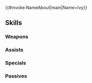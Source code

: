 {{#invoke:NameAbout|main|Name=Ivy}}{{HeroPage Tabs}}
{{Hero Infobox
|Name=Ivy
|Title=Snow Queen
|WeaponType=Blue Tome
|MoveType=Flying
|Origin=Fire Emblem Engage
|Gender=Female
|actorEN=Reba Buhr
|actorJP=日笠陽子
|artist=かかげ
|additionDate=February 19, 2024
|releaseDate=February 19, 2024
|cv1=14
|cv2=400200
|TagID=響心アイビー
|InternalID=1063
|Properties=attuned,hat,tiara
|description=Crown princess of Elusia, Kingdom of Knowledge. Unfailingly upholds the dignity and majesty of royalty. Appears in Fire Emblem Engage.
}}
{{Stats Page
|Lv1HP=19|Lv1ATK=8|Lv1SPD=4|Lv1DEF=11|Lv1RES=8
|GRHP=50|GRATK=90|GRSPD=70|GRDEF=35|GRRES=50
}}
==Skills==
===Weapons===
{{Weapons Table
|weapon1=Thunder
|weapon1Default=1
|weapon1Unlock=1
|weapon2=Elthunder
|weapon2Default=2
|weapon2Unlock=2
|weapon3=Thoron
|weapon3Default=4
|weapon3Unlock=3
|weapon4=Icebound Tome
|weapon4Default=5
|weapon4Unlock=5
}}
===Assists===
{{Assists Table}}
===Specials===
{{Specials Table
|special1=New Moon
|special1Default=4
|special1Unlock=3
|special2=Luna
|special2Unlock=4
}}
===Passives===
{{Passives Table
|passiveA1=Obsession
|passiveA1Unlock=5
|passiveB1=A/R Far Trace 1
|passiveB2=A/R Far Trace 2
|passiveB3=A/R Far Trace 3
|passiveB4=A/R Far Trace 4
|passiveB1Unlock=2
|passiveB2Unlock=3
|passiveB3Unlock=4
|passiveB4Unlock=5
|passiveC1=Savage Blow 1
|passiveC2=Savage Blow 2
|passiveC3=Savage Blow 3
|passiveC4=Deadly Miasma
|passiveC1Unlock=2
|passiveC2Unlock=3
|passiveC3Unlock=4
|passiveC4Unlock=5
|passiveX1=Soaring Echo
|passiveX1Unlock=5
}}
{{Heroes Navbox}}